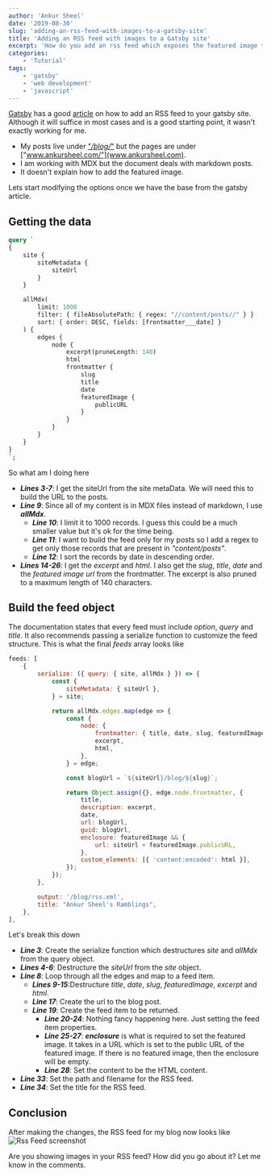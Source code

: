 ```yaml
---
author: 'Ankur Sheel'
date: '2019-08-30'
slug: 'adding-an-rss-feed-with-images-to-a-gatsby-site'
title: 'Adding an RSS feed with images to a Gatsby site'
excerpt: 'How do you add an rss feed which exposes the featured image to your gatsby site? '
categories:
    - 'Tutorial'
tags:
    - 'gatsby'
    - 'web development'
    - 'javascript'
---
```


[Gatsby](https://www.gatsbyjs.org) has a good [article](https://www.gatsbyjs.org/docs/adding-an-rss-feed/) on how to add an RSS feed to your gatsby site. Although it will suffice in most cases and is a good starting point, it wasn't exactly working for me.

-   My posts live under ["_/blog/_"](www.ankursheel.com/blog/) but the pages are under ["www.ankursheel.com/"](www.ankursheel.com).
-   I am working with MDX but the document deals with markdown posts.
-   It doesn't explain how to add the featured image.

Lets start modifying the options once we have the base from the gatsby article.

## Getting the data

```graphql
query `
{
    site {
        siteMetadata {
            siteUrl
        }
    }

    allMdx(
        limit: 1000
        filter: { fileAbsolutePath: { regex: "//content/posts//" } }
        sort: { order: DESC, fields: [frontmatter___date] }
    ) {
        edges {
            node {
                excerpt(pruneLength: 140)
                html
                frontmatter {
                    slug
                    title
                    date
                    featuredImage {
                        publicURL
                    }
                }
            }
        }
    }
}
`;
```

So what am I doing here

-   **_Lines 3-7_**: I get the siteUrl from the site metaData. We will need this to build the URL to the posts.
-   **_Line 9_**: Since all of my content is in MDX files instead of markdown, I use **_allMdx_**.
    -   **_Line 10_**: I limit it to 1000 records. I guess this could be a much smaller value but it's ok for the time being.
    -   **_Line 11_**: I want to build the feed only for my posts so I add a regex to get only those records that are present in _"content/posts"_.
    -   **_Line 12_**: I sort the records by date in descending order.
-   **_Lines 14-26_**: I get the _excerpt_ and _html_. I also get the _slug_, _title_, _date_ and the _featured image url_ from the frontmatter. The excerpt is also pruned to a maximum length of 140 characters.

## Build the feed object

The documentation states that every feed must include _option_, _query_ and _title_. It also recommends passing a serialize function to customize the feed structure. This is what the final _feeds_ array looks like

```javascript
feeds: [
    {
        serialize: ({ query: { site, allMdx } }) => {
            const {
                siteMetadata: { siteUrl },
            } = site;

            return allMdx.edges.map(edge => {
                const {
                    node: {
                        frontmatter: { title, date, slug, featuredImage },
                        excerpt,
                        html,
                    },
                } = edge;

                const blogUrl = `${siteUrl}/blog/${slug}`;

                return Object.assign({}, edge.node.frontmatter, {
                    title,
                    description: excerpt,
                    date,
                    url: blogUrl,
                    guid: blogUrl,
                    enclosure: featuredImage && {
                        url: siteUrl + featuredImage.publicURL,
                    },
                    custom_elements: [{ 'content:encoded': html }],
                });
            });
        },

        output: '/blog/rss.xml',
        title: "Ankur Sheel's Ramblings",
    },
],
```

Let's break this down

-   **_Line 3_**: Create the serialize function which destructures _site_ and _allMdx_ from the query object.
-   **_Lines 4-6_**: Destructure the _siteUrl_ from the _site_ object.
-   **_Line 8_**: Loop through all the edges and map to a feed item.
    -   **_Lines 9-15_**:Destructure _title_, _date_, _slug_, _featuredImage_, _excerpt_ and _html_.
    -   **_Line 17_**: Create the url to the blog post.
    -   **_Line 19_**: Create the feed item to be returned.
        -   **_Line 20-24_**: Nothing fancy happening here. Just setting the feed item properties.
        -   **_Line 25-27_**: **_enclosure_** is what is required to set the featured image. It takes in a URL which is set to the public URL of the featured image. If there is no featured image, then the enclosure will be empty.
        -   **_Line 28_**: Set the content to be the HTML content.
-   **_Line 33_**: Set the path and filename for the RSS feed.
-   **_Line 34_**: Set the title for the RSS feed.

## Conclusion

After making the changes, the RSS feed for my blog now looks like
![Rss Feed screenshot](./rss-example.png)

Are you showing images in your RSS feed? How did you go about it? Let me know in the comments.
